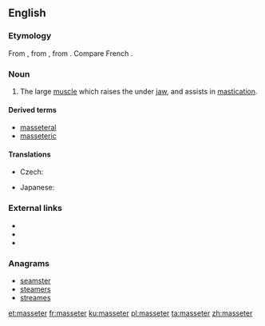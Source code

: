 ==English==
{{wikipedia}}

===Etymology===
From {{etyl|NL.|en}}, from {{etyl|grc|en}} {{term|μασητήρ||a chewer, a muscle of the lower jaw used in chewing|lang=grc}}, from {{term|μασᾶσθαι||to chew|lang=grc}}. Compare French {{m|fr|masséter}}.

===Noun===
{{en-noun}}

# {{context|anatomy|lang=en}} The large [[muscle]] which raises the under [[jaw]], and assists in [[mastication]].

====Derived terms====
* [[masseteral]]
* [[masseteric]]

====Translations====
{{trans-top|the large muscle which raises the under jaw, and assists in mastication}}
* Czech: {{t|cs|žvýkací sval|m}}
{{trans-mid}}
* Japanese: {{t|ja|咬筋|tr=こうきん, kōkin|sc=Jpan}}
{{trans-bottom}}

===External links===
* {{R:Webster 1913}}
* {{R:Century 1911}}
* {{R:OneLook}}

===Anagrams===
* [[seamster#English|seamster]]
* [[steamers#English|steamers]]
* [[streames#English|streames]]

[[et:masseter]]
[[fr:masseter]]
[[ku:masseter]]
[[pl:masseter]]
[[ta:masseter]]
[[zh:masseter]]